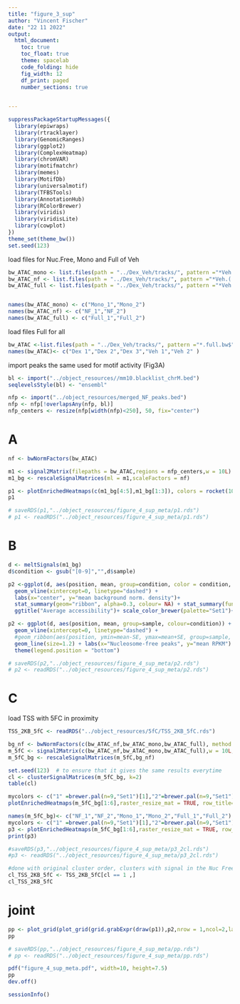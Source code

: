 ```yaml
---
title: "figure_3_sup"
author: "Vincent Fischer"
date: "22 11 2022"
output:
  html_document:
    toc: true
    toc_float: true
    theme: spacelab
    code_folding: hide
    fig_width: 12
    df_print: paged
    number_sections: true
    

---
```

<style type="text/css">
.main-container {
  max-width: 75% !important;
  margin: auto;
}
</style>

```r
suppressPackageStartupMessages({
  library(epiwraps)
  library(rtracklayer)
  library(GenomicRanges)
  library(ggplot2)
  library(ComplexHeatmap)
  library(chromVAR)
  library(motifmatchr)
  library(memes)
  library(MotifDb)
  library(universalmotif)
  library(TFBSTools)
  library(AnnotationHub)
  library(RColorBrewer)
  library(viridis)
  library(viridisLite)
  library(cowplot)
})
theme_set(theme_bw())
set.seed(123)
```

load files for Nuc.Free, Mono and Full of Veh
```r
bw_ATAC_mono <- list.files(path = "../Dex_Veh/tracks/", pattern ="*Veh.(.*)mono.bw",full.names = TRUE )
bw_ATAC_nf <- list.files(path = "../Dex_Veh/tracks/", pattern ="*Veh.(.*)NF.bw",full.names = TRUE )
bw_ATAC_full <- list.files(path = "../Dex_Veh/tracks/", pattern ="*Veh.(.*)full.bw",full.names = TRUE )


names(bw_ATAC_mono) <- c("Mono_1","Mono_2")
names(bw_ATAC_nf) <- c("NF_1","NF_2")
names(bw_ATAC_full) <- c("Full_1","Full_2")


```
load files Full for all

```r
bw_ATAC <-list.files(path = "../Dex_Veh/tracks/", pattern ="*.full.bw$",full.names = TRUE )
names(bw_ATAC)<- c("Dex 1","Dex 2","Dex 3","Veh 1","Veh 2" )
```


import peaks the same used for motif activity (Fig3A)
```r
bl <- import("../object_resources//mm10.blacklist_chrM.bed")
seqlevelsStyle(bl) <- "ensembl"

nfp <- import("../object_resources/merged_NF_peaks.bed")
nfp <- nfp[!overlapsAny(nfp, bl)]
nfp_centers <- resize(nfp[width(nfp)<250], 50, fix="center")
```



# A

```r
nf <- bwNormFactors(bw_ATAC)

m1 <- signal2Matrix(filepaths = bw_ATAC,regions = nfp_centers,w = 10L)
m1_bg <- rescaleSignalMatrices(ml = m1,scaleFactors = nf)
```

```r
p1 <- plotEnrichedHeatmaps(c(m1_bg[4:5],m1_bg[1:3]), colors = rocket(100), row_title="NFA regions",scale_title = "backgr. \nnorm.\ndensity",raster_resize_mat = TRUE,use_raster = TRUE)
p1
```

```r
# saveRDS(p1,"../object_resources/figure_4_sup_meta/p1.rds")
# p1 <- readRDS("../object_resources/figure_4_sup_meta/p1.rds")
```


# B

```r
d <- meltSignals(m1_bg)
d$condition <- gsub("[0-9]","",d$sample)
```
```r
p2 <-ggplot(d, aes(position, mean, group=condition, color = condition, fill = condition)) +
  geom_vline(xintercept=0, linetype="dashed") +
  labs(x="center", y="mean background norm. density")+
  stat_summary(geom="ribbon", alpha=0.3, colour= NA) + stat_summary(fun=mean, geom="line", size = 1.2)+
  ggtitle("Average accessibility")+ scale_color_brewer(palette="Set1")+scale_fill_brewer(palette="Set1")+theme(text = element_text(size = 10))
```


```r
p2 <- ggplot(d, aes(position, mean, group=sample, colour=condition)) +
  geom_vline(xintercept=0, linetype="dashed") +
  #geom_ribbon(aes(position, ymin=mean-SE, ymax=mean+SE, group=sample, fill=condition), alpha=0.4, colour=NA) + 
  geom_line(size=1.2) + labs(x="Nucleosome-free peaks", y="mean RPKM") +scale_color_brewer(palette="Set1")+scale_fill_brewer(palette="Set1")+
  theme(legend.position = "bottom")
```
```r
# saveRDS(p2,"../object_resources/figure_4_sup_meta/p2.rds")
# p2 <- readRDS("../object_resources/figure_4_sup_meta/p2.rds")
```

# C
load TSS with 5FC in proximity
```r
TSS_2KB_5fC <- readRDS("../object_resources/5fC/TSS_2KB_5fC.rds")
```


```r
bg_nf <- bwNormFactors(c(bw_ATAC_nf,bw_ATAC_mono,bw_ATAC_full), method = "background")
m_5fC <- signal2Matrix(c(bw_ATAC_nf,bw_ATAC_mono,bw_ATAC_full),w = 10L, regions = TSS_2KB_5fC)
m_5fC_bg <- rescaleSignalMatrices(m_5fC,bg_nf)
```

```r
set.seed(123)  # to ensure that it gives the same results everytime
cl <- clusterSignalMatrices(m_5fC_bg, k=2)
table(cl)
```
```r
mycolors <- c("1" =brewer.pal(n=9,"Set1")[1],"2"=brewer.pal(n=9,"Set1")[2],"3" =brewer.pal(n=9,"Set1")[3])
plotEnrichedHeatmaps(m_5fC_bg[1:6],raster_resize_mat = TRUE, row_title="clustered TSS with 5fC (+-2KB)",scale_title = "backgr. \nnorm.\ndensity", axis_name = c("-2kb","TSS","+2kb"),colors = rocket(100),row_split = cl, mean_color = mycolors)
```


```r
names(m_5fC_bg)<- c("NF_1","NF_2","Mono_1","Mono_2","Full_1","Full_2")
mycolors <- c("1" =brewer.pal(n=9,"Set1")[1],"2"=brewer.pal(n=9,"Set1")[2],"3" =brewer.pal(n=9,"Set1")[3])
p3 <- plotEnrichedHeatmaps(m_5fC_bg[1:6],raster_resize_mat = TRUE, row_title="clustered TSS with 5fC (+-2KB)",scale_title = "backgr. \nnorm.\ndensity", axis_name = c("-2kb","TSS","+2kb"),colors = rocket(100),row_split = cl, mean_color = mycolors)
print(p3)
```

```r
#saveRDS(p3,"../object_resources/figure_4_sup_meta/p3_2cl.rds")
#p3 <- readRDS("../object_resources/figure_4_sup_meta/p3_2cl.rds")
```



```r
#done with original cluster order, clusters with signal in the Nuc Free tracks
cl_TSS_2KB_5fC <- TSS_2KB_5fC[cl == 1 ,]
cl_TSS_2KB_5fC
```

# joint

```r
pp <- plot_grid(plot_grid(grid.grabExpr(draw(p1)),p2,nrow = 1,ncol=2,labels=c("A","B"),rel_widths = c(2,1)),plot_grid(grid.grabExpr(draw(p3)),nrow = 1,ncol = 2,rel_widths=c(2,1),labels=c("C",NA)),nrow=2,ncol=1,rel_heights = c(2,3))
pp

# saveRDS(pp,"../object_resources/figure_4_sup_meta/pp.rds")
# pp <- readRDS("../object_resources/figure_4_sup_meta/pp.rds")

pdf("figure_4_sup_meta.pdf", width=10, height=7.5)
pp
dev.off()
```

```r
sessionInfo()
```

